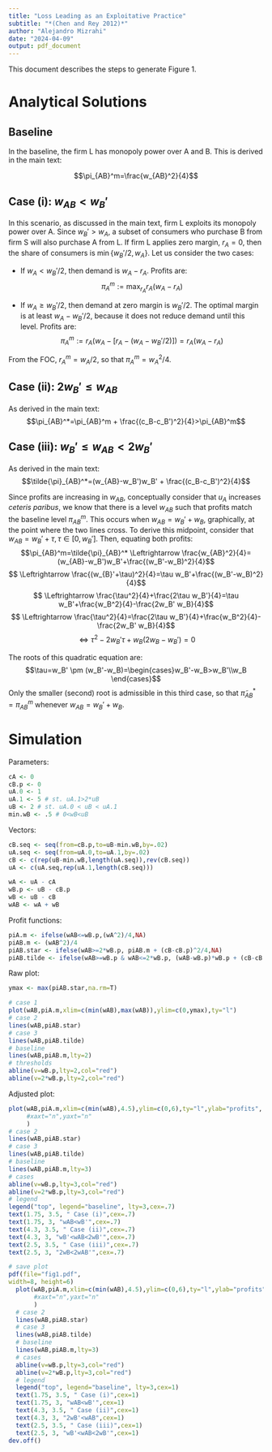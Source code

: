 ```yaml
---
title: "Loss Leading as an Exploitative Practice"
subtitle: "*(Chen and Rey 2012)*"
author: "Alejandro Mizrahi"
date: "2024-04-09"
output: pdf_document
---
```


This document describes the steps to generate Figure 1.

# Analytical Solutions 

## Baseline

In the baseline, the firm L has monopoly power over A and B. This is derived in the main text:

$$\pi_{AB}^m=\frac{w_{AB}^2}{4}$$

## Case (i): $w_{AB}<w_B'$

In this scenario, as discussed in the main text, firm L exploits its monopoly power over A. Since $w_B'>w_A$, a subset of consumers who purchase B from firm S will also purchase A from L. If firm L applies zero margin, $r_A=0$, then the share of consumers is $\min\{ w_B'/2, w_A\}$. Let us consider the two cases:

- If $w_A<w_B'/2$, then demand is $w_A-r_A$. Profits are:
$$\pi_A^m:=\max_{r_A}r_A(w_A-r_A)$$

- If $w_A\geq w_B'/2$, then demand at zero margin is $w_B'/2$. The optimal margin is at least $w_A-w_B'/2$, because it does not reduce demand until this level. Profits are:
$$\pi_A^m:=r_A(w_A-[r_A-(w_A-w_B'/2)])=r_A(w_A-r_A)$$

From the FOC, $r_A^m=w_A/2$, so that $\pi_A^m=w_A^2/4$.

## Case (ii): $2w_B' \leq w_{AB}$

As derived in the main text:
$$\pi_{AB}^*=\pi_{AB}^m + \frac{(c_B-c_B')^2}{4}>\pi_{AB}^m$$

## Case (iii): $w_B'\leq w_{AB}<2w_B'$

As derived in the main text:
$$\tilde{\pi}_{AB}^*=(w_{AB}-w_B')w_B' + \frac{(c_B-c_B')^2}{4}$$

Since profits are increasing in $w_{AB}$, conceptually consider that $u_A$ increases *ceteris paribus*, we know that there is a level $w_{AB}$ such that profits match the baseline level $\pi_{AB}^m$. This occurs when $w_{AB}=w_B'+w_B$, graphically, at the point where the two lines cross. To derive this midpoint, consider that $w_{AB}=w_B'+\tau, \tau \in [0,w_B']$. Then, equating both profits:
$$\pi_{AB}^m=\tilde{\pi}_{AB}^* \Leftrightarrow \frac{w_{AB}^2}{4}=(w_{AB}-w_B')w_B'+\frac{(w_B'-w_B)^2}{4}$$
$$ \Leftrightarrow \frac{(w_{B}'+\tau)^2}{4}=\tau w_B'+\frac{(w_B'-w_B)^2}{4}$$
$$ \Leftrightarrow  \frac{\tau^2}{4}+\frac{2\tau w_B'}{4}=\tau w_B'+\frac{w_B^2}{4}-\frac{2w_B' w_B}{4}$$
$$  \Leftrightarrow \frac{\tau^2}{4}=\frac{2\tau w_B'}{4}+\frac{w_B^2}{4}-\frac{2w_B' w_B}{4}$$
$$ \Leftrightarrow \tau^2-2w_B'\tau+w_B(2w_B-w_B')=0$$

The roots of this quadratic equation are:
$$\tau=w_B' \pm (w_B'-w_B)=\begin{cases}w_B'-w_B>w_B'\\w_B \end{cases}$$
Only the smaller (second) root is admissible in this third case, so that $\tilde{\pi}_{AB}^*=\pi_{AB}^m$ whenever $w_{AB}=w_B'+w_B$.

# Simulation

Parameters:

```r
cA <- 0 
cB.p <- 0 
uA.0 <- 1 
uA.1 <- 5 # st. uA.1>2*uB
uB <- 2 # st. uA.0 < uB < uA.1
min.wB <- .5 # 0<wB<uB
```

Vectors:

```r
cB.seq <- seq(from=cB.p,to=uB-min.wB,by=.02)
uA.seq <- seq(from=uA.0,to=uA.1,by=.02)
cB <- c(rep(uB-min.wB,length(uA.seq)),rev(cB.seq))
uA <- c(uA.seq,rep(uA.1,length(cB.seq)))

wA <- uA - cA
wB.p <- uB - cB.p
wB <- uB - cB
wAB <- wA + wB
```

Profit functions:

```r
piA.m <- ifelse(wAB<=wB.p,(wA^2)/4,NA)
piAB.m <- (wAB^2)/4
piAB.star <- ifelse(wAB>=2*wB.p, piAB.m + (cB-cB.p)^2/4,NA)
piAB.tilde <- ifelse(wAB>=wB.p & wAB<=2*wB.p, (wAB-wB.p)*wB.p + (cB-cB.p)^2/4,NA)
```

Raw plot:

```r
ymax <- max(piAB.star,na.rm=T)

# case 1
plot(wAB,piA.m,xlim=c(min(wAB),max(wAB)),ylim=c(0,ymax),ty="l")
# case 2
lines(wAB,piAB.star)
# case 3
lines(wAB,piAB.tilde)
# baseline
lines(wAB,piAB.m,lty=2)
# thresholds
abline(v=wB.p,lty=2,col="red")
abline(v=2*wB.p,lty=2,col="red")
```

Adjusted plot:

```r
plot(wAB,piA.m,xlim=c(min(wAB),4.5),ylim=c(0,6),ty="l",ylab="profits",
     #xaxt="n",yaxt="n"
     )
# case 2
lines(wAB,piAB.star)
# case 3
lines(wAB,piAB.tilde)
# baseline
lines(wAB,piAB.m,lty=3)
# cases
abline(v=wB.p,lty=3,col="red")
abline(v=2*wB.p,lty=3,col="red")
# legend
legend("top", legend="baseline", lty=3,cex=.7)
text(1.75, 3.5, " Case (i)",cex=.7)
text(1.75, 3, "wAB<wB'",cex=.7)
text(4.3, 3.5, " Case (ii)",cex=.7)
text(4.3, 3, "wB'<wAB<2wB'",cex=.7)
text(2.5, 3.5, " Case (iii)",cex=.7)
text(2.5, 3, "2wB<2wAB'",cex=.7)
```

```r
# save plot
pdf(file="fig1.pdf",
width=8, height=6)
  plot(wAB,piA.m,xlim=c(min(wAB),4.5),ylim=c(0,6),ty="l",ylab="profits",
       #xaxt="n",yaxt="n"
       )
  # case 2
  lines(wAB,piAB.star)
  # case 3
  lines(wAB,piAB.tilde)
  # baseline
  lines(wAB,piAB.m,lty=3)
  # cases
  abline(v=wB.p,lty=3,col="red")
  abline(v=2*wB.p,lty=3,col="red")
  # legend
  legend("top", legend="baseline", lty=3,cex=1)
  text(1.75, 3.5, " Case (i)",cex=1)
  text(1.75, 3, "wAB<wB'",cex=1)
  text(4.3, 3.5, " Case (ii)",cex=1)
  text(4.3, 3, "2wB'<wAB",cex=1)
  text(2.5, 3.5, " Case (iii)",cex=1)
  text(2.5, 3, "wB'<wAB<2wB'",cex=1)
dev.off()
```